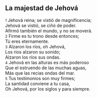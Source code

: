 == La majestad de Jehová ==

{{anchor|1}} <small>1</small> Jehová reina; se vistió de magnificencia;<br>
Jehová se vistió, se ciñó de poder.<br>
Afirmó también el mundo, y no se moverá.<br>
{{anchor|2}} <small>2</small> Firme es tu trono desde entonces;<br>
Tú eres eternamente.<br>
{{anchor|3}} <small>3</small> Alzaron los ríos, oh Jehová,<br>
Los ríos alzaron su sonido;<br>
Alzaron los ríos sus ondas.<br>
{{anchor|4}} <small>4</small> Jehová en las alturas es más poderoso<br>
Que el estruendo de las muchas aguas,<br>
Más que las recias ondas del mar.<br>
{{anchor|5}} <small>5</small> Tus testimonios son muy firmes;<br>
La santidad conviene a tu casa,<br>
Oh Jehová, por los siglos y para siempre.<br>
